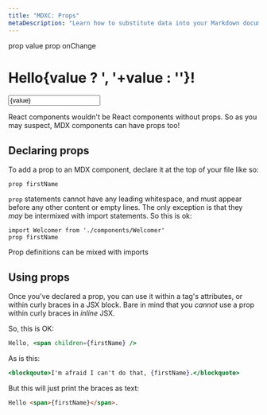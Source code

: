 ```yaml
---
title: "MDXC: Props"
metaDescription: "Learn how to substitute data into your Markdown documents using React and MDXC."
---
```

prop value
prop onChange

<h1>Hello{value ? ', '+value : ''}!</h1>

<input
  placeholder='What is your name?'
  value={value}
  onChange={onChange}
/>

React components wouldn't be React components without props. So as you may suspect, MDX components can have props too!

Declaring props
---------------

To add a prop to an MDX component, declare it at the top of your file like so:

```
prop firstName
```

`prop` statements cannot have any leading whitespace, and must appear before any other content or empty lines. The only exception is that they *may* be intermixed with import statements. So this is ok:

```
import Welcomer from './components/Welcomer'
prop firstName
```

Prop definitions can be mixed with imports

Using props
-----------

Once you've declared a prop, you can use it within a tag's attributes, or within curly braces in a JSX block. Bare in mind that you *cannot* use a prop within curly braces in *inline* JSX.

So, this is OK:

```jsx
Hello, <span children={firstName} />
```

As is this:

```jsx
<blockqoute>I'm afraid I can't do that, {firstName}.</blockquote>
```

But this will just print the braces as text:

```markdown
Hello <span>{firstName}</span>.
```
